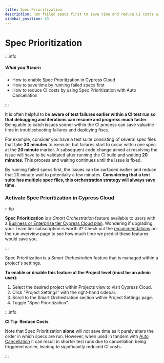 ```yaml
---
title: Spec Prioritization
description: Run failed specs first to save time and reduce CI costs with Cypress Cloud's Spec Prioritization feature.
sidebar_position: 40
---
```


<ProductHeading product="cloud" plan="business"/>

# Spec Prioritization

:::info

##### <Icon name="question-circle" color="#4BBFD2" /> What you'll learn

- How to enable Spec Prioritization in Cypress Cloud
- How to save time by running failed specs first
- How to reduce CI costs by using Spec Prioritization with Auto Cancellation

:::

It is often helpful to be **aware of test failures earlier within a CI test run
so that debugging and iterations can resume and progress much faster**. Being
able to catch issues sooner within the CI process can save valuable time in
troubleshooting failures and deploying fixes.

For example, consider you have a test suite consisting of several spec files that take **30
minutes** to execute, but failures start to occur within one spec at the **20 minute**
marker. A subsequent code change aimed at resolving the issue will have to be
validated after running the CI build and waiting **20 minutes**. This process and
waiting continues until the issue is fixed.

By running failed specs first, the issues can be surfaced earlier and reduce
that 20 minute wait to potentially a few minutes. **Considering that a test
suite has multiple spec files, this orchestration strategy will always save
time.**

### Activate Spec Prioritization in Cypress Cloud

:::tip

**Spec Prioritization** is a _Smart Orchestration_ feature available to users
with a
[Business or Enterprise tier Cypress Cloud plan](https://cypress.io/pricing).
Wondering if upgrading your Team tier subscription is worth it? Check out the
[recommendations](/cloud/features/recorded-runs#Recommendations) on the run
overview page to see how much time we predict these features would save you.

:::

Spec Prioritization is a _Smart Orchestration_ feature that is managed within a
project's settings.

**To enable or disable this feature at the Project level (must be an admin user):**

1. Select the desired project within Projects view to visit Cypress Cloud.
2. Click "Project Settings" with the right-hand sidebar.
3. Scroll to the Smart Orchestration section within Project Settings page.
4. Toggle "Spec Prioritization".

<DocsImage
  src="/img/cloud/features/smart-orchestration/spec-prioritization-active.png"
  alt="Enable Spec Prioritization"
/>

:::info

<strong>CI Tip: Reduce Costs</strong>

Note that Spec Prioritization **alone** will not save time as it purely alters
the order in which specs are run. However, when used in tandem with
[Auto Cancellation](/cloud/features/smart-orchestration/run-cancellation) it can
result in shorter test runs due to cancellation being triggered earlier, leading
to significantly reduced CI costs.

:::
